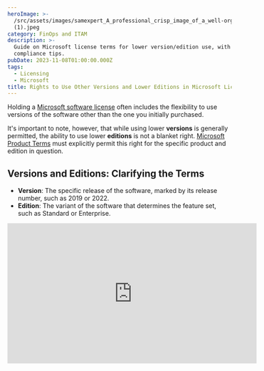 ```yaml
---
heroImage: >-
  /src/assets/images/samexpert_A_professional_crisp_image_of_a_well-organised_desk_w_90fb6a91-3fd2-42ee-b7a1-f4b3be40ce6c
  (1).jpeg
category: FinOps and ITAM
description: >-
  Guide on Microsoft license terms for lower version/edition use, with
  compliance tips.
pubDate: 2023-11-08T01:00:00.000Z
tags:
  - Licensing
  - Microsoft
title: Rights to Use Other Versions and Lower Editions in Microsoft Licensing
---
```


Holding a [Microsoft software license](https://samexpert.com/how-to-buy-microsoft-licenses-as-an-organisation/) often includes the flexibility to use versions of the software other than the one you initially purchased.

It's important to note, however, that while using lower **versions** is generally permitted, the ability to use lower **editions** is not a blanket right. [Microsoft Product Terms](https://www.microsoft.com/licensing/terms/product/ForallSoftware/all) must explicitly permit this right for the specific product and edition in question.

## Versions and Editions: Clarifying the Terms

- **Version**: The specific release of the software, marked by its release number, such as 2019 or 2022.
- **Edition**: The variant of the software that determines the feature set, such as Standard or Enterprise.

<iframe
	width='560'
	height='315'
	src='https://www.youtube.com/embed/wnpeCd9ToCg?si=o-wYsVUlo9l7WjE3'
	title='YouTube video player'
	frameborder='0'
	allow='accelerometer; autoplay; clipboard-write; encrypted-media; gyroscope; picture-in-picture; web-share'
	allowfullscreen
	loading='lazy'
/>

## Your Rights Under Microsoft Licensing

- The use of an earlier **version** of the software is generally permitted.
- The use of a lower **edition** requires express permission for the specific product and edition you're licensed for.

## The Rules:

- The use rights for the version or edition you're licensed for remain in effect, even when using an earlier version or a permitted lower edition.
- Downgrading to an earlier version or lower edition is allowed where expressly permitted. Upgrading to a newer version or a higher edition typically requires a new licence, although upgrade rights are included with [Software Assurance](https://samexpert.com/what-is-software-assurance-mistakes-to-avoid/) and [subscription licences](https://samexpert.com/what-is-csp-microsoft-cloud-solution-program-explained/).

## Understanding the Financial Implications

While using a lower edition doesn't directly reduce licensing costs (as you're operating under the terms of the higher edition's licence), it can indirectly influence cost management in other areas of your business, such as training and support.

## Licensing Strategy Tips

- Leverage the rights to use other versions and lower editions to align software deployment with your organisation's operational requirements.
- In licence negotiations, a clear understanding of these rights can inform decisions and help secure terms that accommodate future needs.
- Budget for software licences based on user needs, considering the strategic use of different versions and editions to support diverse work scenarios.

## Managing Compliance

- Ensure that your use of different versions and editions aligns with the specific terms and permissions of your licensing agreement.
- Maintain accurate records of your software deployment, including versions and editions in use, to demonstrate compliance in the event of an audit.

By leveraging your rights to use other versions and lower editions, where permitted, you can maintain the agility to adapt to technological and operational shifts within your organisation while staying within the bounds of Microsoft licensing compliance.

If you need to discuss this topic further, [please message me via SAMexpert](https://samexpert.com/contact/) (I'm its CEO and founder).
